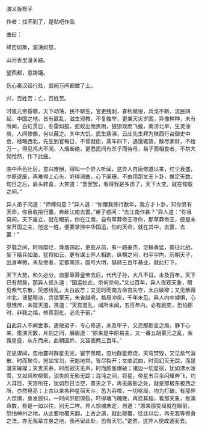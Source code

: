 

演义版楔子

作者：找不到了，是贴吧作品

曲曰：

峰峦如聚，波涛如怒，

山河表里潼关路。

望西都，意踌躇。

伤心秦汉经行处，宫阙万间都做了土。

兴，百姓苦；亡，百姓苦。

时值元帝昏聩，天下动荡，民不聊生，官吏残剥，春秋赋役，兵戈不断，流民四起，中国之地，皆有匪乱，滋生邪教，不复胜举，更兼天灾岁困，异像种种，未有所闻，白虹贯日，冬雷如鼓，蛇蛟出而黑雨，狼狈现而飞蝗，南涝北旱，生灵涂炭，人间惨像，何以蔽之。关中大饥，民生鼎沸，云庄先生拜为陕西行台御史中丞，经略西北，先生到官每日，不曾就衙，乘车四下，遇饿辄馈，散尽家财，不给万一，得见鸡犬不闻，人烟断绝，更悉民间有杀子而侍母，易子而相食者，不禁大恸怆然，作下此曲。

曲中声色壮厉，意兴难酬，得叫一个异人听闻，这异人自唐修道以来，红尘衰盛，中原逐废，再难得上心头，听得词曲，心下阑珊，不由用那文王卜卦，推定天数，旬日之后，眉头转喜，大笑道：“罢罢罢，看得我是多虑了，天下大变，就在旬载之间。”

异人弟子问道：“师傅何意？”异人道：“你跟我修行数年，我方才卜卦，知你另有天命，你且收拾行囊，奔赴江南去罢。”弟子惑问：“去江南作甚？”异人道：“你且莫问，天下废立，就在眼前，你在江南，自有草莽帝王寻你，那草莽帝王，便是未来开国之主，他这一姓，便要掌控中华国运，你的天命，就在其中，去罢，去罢！”

岁载之间，时局糜烂，烽烟四起，更胜从前，有一路豪杰，坚毅勇猛，南征北战，坐下精兵如海，猛将如云，更有谋士异人相助，纵横之间，扫平宇内，历朝天子，出身卑微，未及他者，定都南京，国号大明，赫赫三百年基业，就此打下。

天下大势，和久必分，自那草莽皇帝去后，代代子孙，大凡不肖，未及百年，天下已有颓势，那异人摇头道：“国运如此，奈何奈何。”又过百年，异人夜观天象，眼见紫气东散，荧惑纷乱，太白放芒；又见时而南方命宫失守，太白破碎；又见紫薇冲北，诸星暗淡，贪狼擎天，朱雀越府。格局冲突，千年未见。异人内中竦惧，心思憔悴，未窥天道，畏道：“天宫混乱，闻所未闻，五百年内，必有剧变，恐怕那时，非我之福，修真羽化，必先于前。”

自此异人不闻世事，遣散弟子，专心修道，未及甲子，又恐那剧变之局，静下心来，推演天数，片刻之间，展眉道：“原来是中原易主，又一番五胡蒙元之乱，紫薇星盛，从东而来，此朝国祚，又容我两三百年。”

正思谋间，忽地霎时群星无光，寰宇黑暗，忽地群星燃烧，天穹焚毁，又见紫气消散，时而聚合，宛如宝剑，天魁地宫，皆尽裂开；文曲武曲，时而幻灭无踪，而是漫天璀璨；天贵天寿，时而寂灭无声，时而膨胀爆破；诸边一切星宿，犹如沸水泼雪，又如风吹柳絮，消失的无影无踪；混沌之间，将星，帝星五百余闪耀奔飞，灼人耳目，天宫所在，犹如烈日当空，普天之下，再无蔽影之处，就是那极东极西之所，亦然晃亮；上古以来各种星宿天斗，悉为吞噬，一切格局，均为打破。有那异人惊惧，身发颤抖，一时间肝胆俱裂，吓得魂飞魄散，再捻其指，看那天象，推演命数，有是一如以往，别无二样。异人惊魂未定，自道：“原来那变局就在眼前，恐怕神州之地，从此要地覆天翻，上古之道，就此颠覆，往此以后，再无我等修身之法，亦无我辈立身之地，我再留此处，恐有天罚。”说罢，这异人便成道而去。

